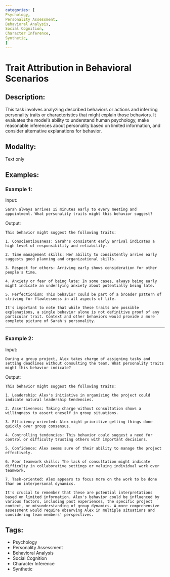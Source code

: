 ```yaml
---
categories: [
Psychology,
Personality Assessment,
Behavioral Analysis,
Social Cognition,
Character Inference,
Synthetic,
]
---
```


# Trait Attribution in Behavioral Scenarios

## Description:
This task involves analyzing described behaviors or actions and inferring personality traits or characteristics that might explain those behaviors. It evaluates the model's ability to understand human psychology, make reasonable inferences about personality based on limited information, and consider alternative explanations for behavior.

## Modality:
Text only

## Examples:

### Example 1:

Input:

```
Sarah always arrives 15 minutes early to every meeting and appointment. What personality traits might this behavior suggest?
```

Output:

```
This behavior might suggest the following traits:

1. Conscientiousness: Sarah's consistent early arrival indicates a high level of responsibility and reliability.

2. Time management skills: Her ability to consistently arrive early suggests good planning and organizational skills.

3. Respect for others: Arriving early shows consideration for other people's time.

4. Anxiety or fear of being late: In some cases, always being early might indicate an underlying anxiety about potentially being late.

5. Perfectionism: This behavior could be part of a broader pattern of striving for flawlessness in all aspects of life.

It's important to note that while these traits are possible explanations, a single behavior alone is not definitive proof of any particular trait. Context and other behaviors would provide a more complete picture of Sarah's personality.
```

---

### Example 2:

Input:

```
During a group project, Alex takes charge of assigning tasks and setting deadlines without consulting the team. What personality traits might this behavior indicate?
```

Output:

```
This behavior might suggest the following traits:

1. Leadership: Alex's initiative in organizing the project could indicate natural leadership tendencies.

2. Assertiveness: Taking charge without consultation shows a willingness to assert oneself in group situations.

3. Efficiency-oriented: Alex might prioritize getting things done quickly over group consensus.

4. Controlling tendencies: This behavior could suggest a need for control or difficulty trusting others with important decisions.

5. Confidence: Alex seems sure of their ability to manage the project effectively.

6. Poor teamwork skills: The lack of consultation might indicate difficulty in collaborative settings or valuing individual work over teamwork.

7. Task-oriented: Alex appears to focus more on the work to be done than on interpersonal dynamics.

It's crucial to remember that these are potential interpretations based on limited information. Alex's behavior could be influenced by various factors, including past experiences, the specific project context, or misunderstanding of group dynamics. A more comprehensive assessment would require observing Alex in multiple situations and considering team members' perspectives.
```

## Tags:
- Psychology
- Personality Assessment
- Behavioral Analysis
- Social Cognition
- Character Inference
- Synthetic